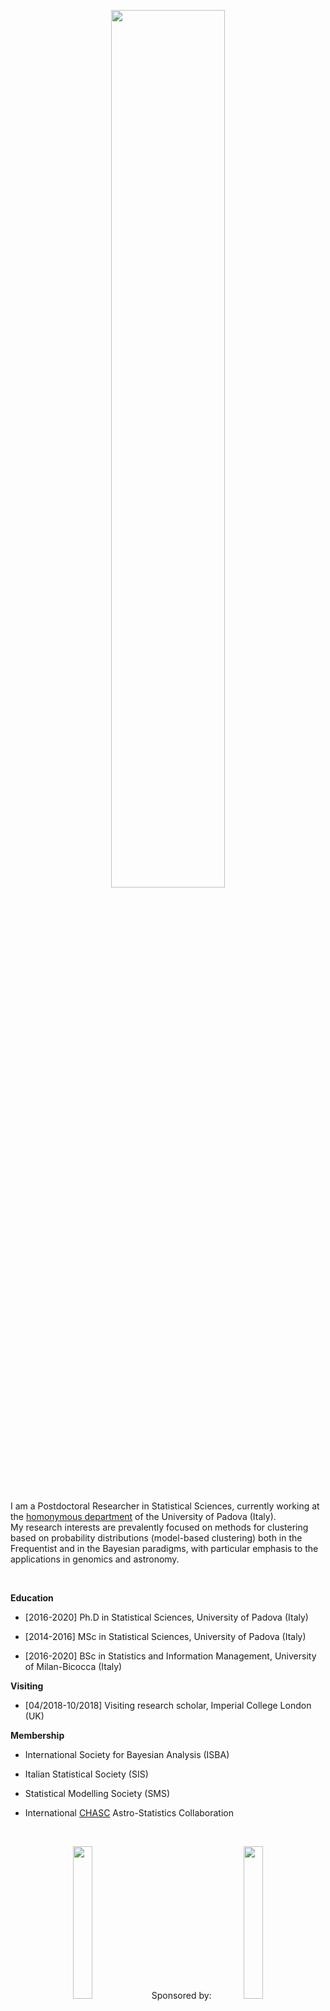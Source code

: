 <p align="center">
<img src="files/prato.jpg" style="width:60%">
</p>

&nbsp;   &nbsp;   &nbsp;

I am a Postdoctoral Researcher in Statistical Sciences, currently working at the [homonymous department](https://www.stat.unipd.it) of the University of Padova (Italy).  
My research interests are prevalently focused on methods for clustering based on probability distributions (model-based clustering) both in the Frequentist and in the Bayesian paradigms, with particular emphasis to the applications in genomics and astronomy.

&nbsp; 

**Education**

- [2016-2020] Ph.D in Statistical Sciences, University of Padova (Italy)

- [2014-2016] MSc in Statistical Sciences, University of Padova (Italy)

- [2016-2020] BSc in Statistics and Information Management, University of Milan-Bicocca (Italy)

**Visiting**

- [04/2018-10/2018] Visiting research scholar, Imperial College London (UK)

**Membership**

- International Society for Bayesian Analysis (ISBA)

- Italian Statistical Society (SIS)

- Statistical Modelling Society (SMS)

- International [CHASC](International CHASC Astro-Statistics Collaboration) Astro-Statistics Collaboration 

&nbsp;   &nbsp;

<p align="center">
<img src="files/unipd.png" style="width:25%">
&nbsp;&nbsp;&nbsp;&nbsp;&nbsp;&nbsp;&nbsp;&nbsp;&nbsp;&nbsp;
Sponsored by: 
<img src="files/NCI.png" style="width:25%">
</p>